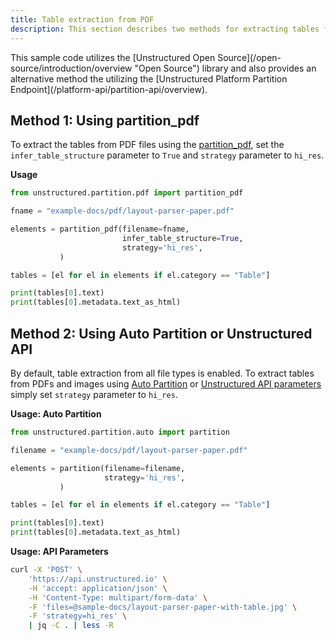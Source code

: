 ```yaml
---
title: Table extraction from PDF 
description: This section describes two methods for extracting tables from PDF files.
---
```


<Note>
This sample code utilizes the [Unstructured Open Source](/open-source/introduction/overview "Open Source") library and also provides an alternative method the utilizing the [Unstructured Platform Partition Endpoint](/platform-api/partition-api/overview). 
</Note>

## Method 1: Using partition\_pdf

To extract the tables from PDF files using the [partition\_pdf](/open-source/core-functionality/partitioning#partition-pdf), set the `infer_table_structure` parameter to `True` and `strategy` parameter to `hi_res`.

**Usage**

```python
from unstructured.partition.pdf import partition_pdf

fname = "example-docs/pdf/layout-parser-paper.pdf"

elements = partition_pdf(filename=fname,
                         infer_table_structure=True,
                         strategy='hi_res',
           )

tables = [el for el in elements if el.category == "Table"]

print(tables[0].text)
print(tables[0].metadata.text_as_html)

```


## Method 2: Using Auto Partition or Unstructured API

By default, table extraction from all file types is enabled. To extract tables from PDFs and images using [Auto Partition](/open-source/core-functionality/partitioning#partition) or [Unstructured API parameters](/platform-api/partition-api/api-parameters) simply set `strategy` parameter to `hi_res`.

**Usage: Auto Partition**

```python
from unstructured.partition.auto import partition

filename = "example-docs/pdf/layout-parser-paper.pdf"

elements = partition(filename=filename,
                     strategy='hi_res',
           )

tables = [el for el in elements if el.category == "Table"]

print(tables[0].text)
print(tables[0].metadata.text_as_html)

```


**Usage: API Parameters**

```bash
curl -X 'POST' \
    'https://api.unstructured.io' \
    -H 'accept: application/json' \
    -H 'Content-Type: multipart/form-data' \
    -F 'files=@sample-docs/layout-parser-paper-with-table.jpg' \
    -F 'strategy=hi_res' \
    | jq -C . | less -R

```
